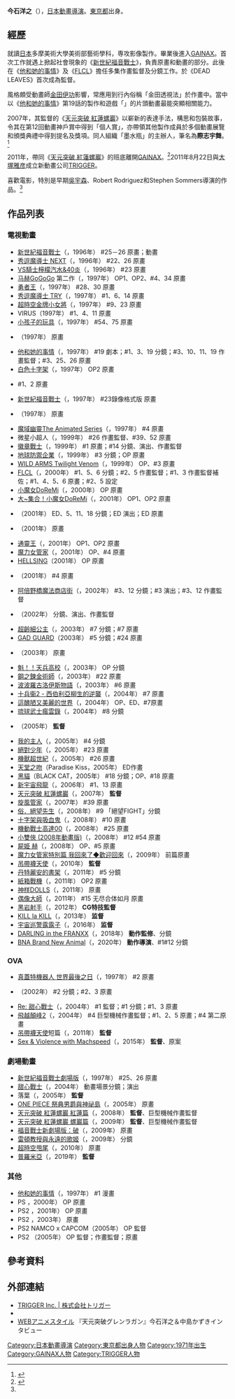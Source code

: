 {{blpsources|time=2019-09-14T12:37:51+00:00}}
{{noteTA|G1=Anime}}
{{Infobox person
| name             = 今石洋之
| native_name      = 今石 洋之
| native_name_lang = ja
| image            = Connichi2008 GAINAX Imaishi Hiroyki.JPG
| imagesize        = 
| caption          = 分享會上的今石洋之，攝於2008年9月
| birth_date       = {{Birth date and age|mf=yes|1971|10|4}}
| birth_place      = [[日本|日本]][[东京|东京]]
| death_date       =
| death_place      = 
| other_names      = 
| occupation       = 动画导演、动画师、角色设计师
| years_active     = 1995–今
}}
{{Japanese|japanese=今石 洋之|kana=いまいし ひろゆき|romaji=Imaishi Hiroyuki}}
'''今石洋之'''（{{bd|1971年|10月4日|catIdx=Imaishi Hiroyuki}}），[[日本動畫|日本動畫]][[導演|導演]]。[[東京都|東京都]]出身。

== 經歷 ==
就讀[[日本|日本]]多摩美術大學美術部藝術學科，専攻影像製作。畢業後進入[[GAINAX|GAINAX]]。首次工作就遇上掀起社會現象的《[[新世紀福音戰士|新世紀福音戰士]]》，負責原畫和動畫的部分。此後在《[[他和她的事情|他和她的事情]]》及《[[FLCL|FLCL]]》擔任多集作畫監督及分鏡工作。於《DEAD LEAVES》首次成為監督。

風格頗受動畫師[[金田伊功|金田伊功]]影響，常應用到行內俗稱「金田透視法」於作畫中。當中以《[[他和她的事情|他和她的事情]]》第19話的製作和遊戲「{{lang|ja|武蔵伝II}}」的片頭動畫最能突顯相關能力。

2007年，其監督的《[[天元突破_紅蓮螺巖|天元突破 紅蓮螺巖]]》以嶄新的表達手法，構思和包裝故事，令其在第12回動畫神戶賞中得到「個人賞」，亦帶領其他製作成員於多個動畫展覽和頒獎典禮中得到提名及獎項。同人組織「墨水瓶」的主辦人，筆名為'''際志宇舞'''。<ref name="ask">{{cite web |script-title=ja:『天元突破グレンラガン』今石洋之＆中島かずきインタビュー 第１回　ロボットアニメにはドリルが必要だ!! |url=http://www.style.fm/as/13_special/mini_070412a.shtml |website=www.style.fm |accessdate=2011-06-28 |archive-date=2017-04-12 |archive-url=https://web.archive.org/web/20170412023344/http://www.style.fm/as/13_special/mini_070412a.shtml |dead-url=no }}</ref>

2011年，帶同《[[天元突破_紅蓮螺巖|天元突破 紅蓮螺巖]]》的班底離開[[GAINAX|GAINAX]]。<ref>{{cite web |script-title=ja:GAINAXの主力スタッフが一気に退社、今石洋之が中心となり新会社設立の噂 : はちま起稿 |url=http://blog.esuteru.com/archives/3675036.html |website=blog.esuteru.com |accessdate=2011-06-28 |archive-date=2020-11-14 |archive-url=https://web.archive.org/web/20201114160427/http://blog.esuteru.com/archives/3675036.html |dead-url=no }}</ref>2011年8月22日與[[大塚雅彦|大塚雅彦]]成立新動畫公司[[TRIGGER|TRIGGER]]。

喜歡電影，特別是早期[[吳宇森|吳宇森]]、Robert Rodriguez和Stephen Sommers導演的作品。<ref name="ask" />

== 作品列表 ==
=== 電視動畫 ===
* [[新世紀福音戰士|新世紀福音戰士]]（{{lang|ja|新世紀エヴァンゲリオン}}，1996年）   #25－26 原畫；動畫
* [[秀逗魔導士_(動畫)|秀逗魔導士 NEXT]]（{{lang|ja|スレイヤーズ NEXT}}，1996年）   #22、26 原畫
* [[VS騎士檸檬汽水&40炎|VS騎士檸檬汽水&40炎]]（{{lang|ja|VS騎士ラムネ&40炎}}，1996年）  #23 原畫
* [[马赫GoGoGo|马赫GoGoGo]] 第二作（{{lang|ja|マッハGoGoGo（第2作）}}，1997年）  OP1、OP2、#4、34 原畫
* [[勇者王|勇者王]]（{{lang|ja|勇者王ガオガイガー}}，1997年）  #28、30 原畫
* [[秀逗魔導士_(動畫)|秀逗魔導士 TRY]]（{{lang|ja|スレイヤーズ スレイヤーズ TRY}}，1997年）  #1、6、14 原畫
* [[超時空金牌小女將|超時空金牌小女將]]（{{lang|ja|バトルアスリーテス 大運動会}}，1997年）  #9、23 原畫
* VIRUS（1997年）  #1、4、11 原畫
* [[小孩子的玩具|小孩子的玩具]]（{{lang|ja|こどものおもちゃ}}，1997年）  #54、75 原畫
* {{lang|ja|ルパン三世 ワルサーP38}}（1997年）  原畫
* [[他和她的事情|他和她的事情]]（{{lang|ja|彼氏彼女の事情}}，1997年）  #19 劇本；#1、3、19 分鏡；#3、10、11、19 作畫監督；#3、25、26 原畫
* [[白色十字架|白色十字架]]（{{lang|ja|ヴァイスクロイツ}}，1997年）  OP2 原畫
* {{lang|ja|ジェネレイターガウル}}   #1、2 原畫
* [[新世紀福音戰士|新世紀福音戰士]]（{{lang|ja|新世紀エヴァンゲリオン}}，1997年）  #23錄像格式版 原畫
* {{lang|ja|ルパン三世 炎の記憶〜TOKYO CRISIS〜}}（1997年）  原畫
* [[魔域幽靈|魔域幽靈The Animated Series]]（{{lang|ja|ヴァンパイアハンター The Animated Series}}，1997年）  #4 原畫
* 微星小超人（{{lang|ja|小さな巨人 ミクロマン}}，1999年）  #26 作畫監督、#39、52 原畫
* [[徽章戰士|徽章戰士]]（{{lang|ja|メダロット}}，1999年）  #1 原畫；#14 分鏡、演出、作畫監督
* [[地球防禦企業|地球防禦企業]]（{{lang|ja|地球防衛企業ダイ・ガード}}，1999年）  #3 分鏡；OP 原畫
* [[狂野歷險|WILD ARMS Twilight Venom]]（{{lang|ja|ワイルドアームズ 〜Twilight Venom}}，1999年）  OP、#3 原畫
* [[FLCL|FLCL]]（{{lang|ja|フリクリ}}，2000年）  #1、5、6 分鏡；#2、5 作畫監督；#1、3 作畫監督補佐；#1、4、5、6 原畫；#2、5 設定
* [[小魔女DoReMi|小魔女DoReMi]]（{{lang|ja|おジャ魔女どれみ}}，2000年）  OP 原畫
* [[小魔女DoReMi|大~集合！小魔女DoReMi]]（{{lang|ja|も〜っと! おジャ魔女どれみ}}，2001年）  OP1、OP2 原畫
* {{lang|ja|パラッパラッパー}}（2001年）  ED、5、11、18 分鏡；ED 演出；ED 原畫
* {{lang|ja|ルパン三世 アルカトラズコネクション}}（2001年）  原畫
* [[通靈王|通靈王]]（{{lang|ja|シャーマンキング}}，2001年）  OP1、OP2 原畫
* [[魔力女管家|魔力女管家]]（{{lang|ja|まほろまてぃっく}}，2001年）   OP、#4 原畫
* [[HELLSING|HELLSING]]（2001年）  OP 原畫
* {{lang|ja|砂漠の海賊!キャプテンクッパ}}（2001年）  #4 原畫
* [[阿倍野橋魔法商店街|阿倍野橋魔法商店街]]（{{lang|ja|アベノ橋魔法☆商店街}}，2002年）  #3、12 分鏡；#3 演出；#3、12 作畫監督
* {{lang|ja|アニメ店長}}（2002年）  分鏡、演出、作畫監督
* [[超齡細公主|超齡細公主]]（{{lang|ja|ぷちぷり*ユーシィ}}，2003年）  #7 分鏡；#7 原畫
* [[GAD_GUARD|GAD GUARD]]（2003年）  #5 分鏡；#24 原畫
* {{lang|ja|ルパン三世 お宝返却大作戦!!}}（2003年）  原畫
* [[魁！！天兵高校|魁！！天兵高校]]（{{lang|ja|魁!!クロマティ高校}}，2003年）  OP 分鏡
* [[鋼之鍊金術師|鋼之鍊金術師]]（{{lang|ja|鋼の錬金術師}}，2003年）  #22 原畫
* [[波波羅古洛伊斯物語|波波羅古洛伊斯物語]]（{{lang|ja|ポポロクロイス}}，2003年）   #6 原畫
* [[十兵衞|十兵衞2 - 西伯利亞柳生的逆襲]]（{{lang|ja|十兵衛ちゃん2 -シベリア柳生の逆襲-}}，2004年）   #7 原畫
* [[這醜陋又美麗的世界|這醜陋又美麗的世界]]（{{lang|ja|この醜くも美しい世界}}，2004年）   OP、ED、#7原畫
* [[琉球武士瘋雲錄|琉球武士瘋雲錄]]（{{lang|ja|サムライチャンプルー}}，2004年）   #8 分鏡
* {{lang|ja|OVAL×OVER}}（2005年）   '''監督'''
* [[我的主人|我的主人]]（{{lang|ja|これが私の御主人様}}，2005年）   #4 分鏡
* [[絕對少年|絕對少年]]（{{lang|ja|絶対少年}}，2005年）   #23 原畫
* [[機獸超世紀|機獸超世紀]]（{{lang|ja|ゾイドフューザーズ}}，2005年）   #26 原畫
* [[天堂之吻|天堂之吻]]（Paradise Kiss，2005年）   ED作畫
* [[黑貓_(漫畫)|黑貓]]（BLACK CAT，2005年）   #18 分鏡；OP、#18 原畫
* [[新宇宙飛龍|新宇宙飛龍]]（{{lang|ja|ガイキング LEGEND OF DAIKU-MARYU}}，2006年）   #1、13 原畫
* [[天元突破_紅蓮螺巖|天元突破 紅蓮螺巖]]（{{lang|ja|天元突破グレンラガン!}}，2007年）   '''監督'''
* [[旋風管家|旋風管家]]（{{lang|ja|ハヤテのごとく!}}，2007年）   #39 原畫
* [[絕望先生|俗．絕望先生]]（{{lang|ja|俗・さよなら絶望先生}}，2008年）   #9 「絕望FIGHT」分鏡
* [[十字架與吸血鬼|十字架與吸血鬼]]（{{lang|ja|ロザリオとバンパイア}}，2008年）   #10 原畫
* [[機動戰士高達00|機動戰士高達00]]（{{lang|ja|機動戦士ガンダム00}}，2008年）   #25 原畫
* [[小雙俠_(2008年動畫版)|小雙俠 (2008年動畫版)]]（{{lang|ja|ヤッターマン}}，2008年）   #12 #54 原畫
* [[屍姬|屍姫 赫]]（{{lang|ja|屍姫 赫}}，2008年）   OP、#5 原畫
* [[魔力女管家|魔力女管家特別篇 我回來了◆歡迎回來]]（{{lang|ja|まほろまてぃっく特別編 ただいま◆おかえり}}，2009年）   前篇原畫
* [[吊帶襪天使|吊帶襪天使]]（{{lang|ja|Panty & Stocking with Garterbelt}}，2010年）   '''監督'''
* [[丹特麗安的書架|丹特麗安的書架]]（{{lang|ja|ダンタリアンの書架}}，2011年）   #5 分鏡
* [[紙箱戰機|紙箱戰機]]（{{lang|ja|ダンボール戦機}}，2011年）   OP2 原畫
* [[神样DOLLS|神样DOLLS]]（{{lang|ja|神様ドォルズ}}，2011年）   原畫
* [[偶像大師|偶像大師]]（{{lang|ja|アイドルマスター}}，2011年）   #15 无尽合体如月 原畫
* [[黑岩射手|黑岩射手]]（{{lang|ja|ブラック★ロックシューター}}，2012年）   '''CG特技監督'''
* [[KILL_la_KILL|KILL la KILL]]（{{lang|ja|キルラキル}}，2013年） '''监督'''
* [[宇宙巡警露露子|宇宙巡警露露子]]（{{lang|ja|宇宙パトロールルル子}}，2016年） '''监督'''
* [[DARLING_in_the_FRANXX|DARLING in the FRANXX]]（{{lang|ja|ダーリン・イン・ザ・フランキス}}，2018年） '''動作監修'''、分鏡
* [[BNA_Brand_New_Animal|BNA Brand New Animal]]（{{lang|ja|BNA ビー・エヌ・エー}}，2020年） '''動作導演'''、#1#12 分鏡

=== OVA ===
* [[真蓋特機器人_世界最後之日|真蓋特機器人 世界最後之日]]（{{lang|ja|真ゲッターロボ 世界最後の日}}，1997年）   #2 原畫
* {{lang|ja|TRAVA First★Planet}}（2002年）   #2 分鏡；#2、3 原畫
* [[Re:_甜心戰士|Re: 甜心戰士]]（{{lang|ja|Re:キューティーハニー}}，2004年）   #1 監督；#1 分鏡；#1、3 原畫
* [[飛越顛峰2|飛越顛峰2]]（{{lang|ja|トップをねらえ!2}}，2004年）   #4 巨型機械作畫監督；#1、2、5 原畫；#4 第二原畫
* [[吊帶襪天使|吊帶襪天使]]短篇（{{lang|ja|Panty&Stocking in Sanitarybox}}，2011年）   '''監督'''
* [[日本动画人展览会|Sex & Violence with Machspeed]]（{{lang|ja|Sex&VIOLENCE with MACHSPEED}}，2015年）   '''監督'''、原案

=== 劇場動畫 ===
* [[新世紀福音戰士劇場版|新世紀福音戰士劇場版]]（{{lang|ja|新世紀エヴァンゲリオン劇場版}}，1997年）   #25、26 原畫
* [[甜心戰士_(電影)|甜心戰士]]（{{lang|ja|キューティーハニー}}，2004年）   動畫場景分鏡；演出
* 落葉（{{lang|ja|DEAD LEAVES}}，2005年）   '''監督'''
* [[ONE_PIECE_祭典男爵與神祕島|ONE PIECE 祭典男爵與神祕島]]（{{lang|ja|ONE PIECE THE MOVIE オマツリ男爵と秘密の島}}，2005年）   原畫
* [[天元突破_紅蓮螺巖|天元突破 紅蓮螺巖 紅蓮篇]]（{{lang|ja|劇場版 天元突破グレンラガン 紅蓮編}}，2008年）   '''監督'''、巨型機械作畫監督
* [[天元突破_紅蓮螺巖|天元突破 紅蓮螺巖 螺巖篇]]（{{lang|ja|劇場版 天元突破グレンラガン 螺巖編}}，2009年）   '''監督'''、巨型機械作畫監督
* [[福音戰士新劇場版：破|福音戰士新劇場版：破]]（{{lang|ja|ヱヴァンゲリヲン新劇場版:破}}，2009年）   原畫
* [[雷頓教授與永遠的歌姬|雷頓教授與永遠的歌姬]]（{{lang|ja|レイトン教授と永遠の歌姫}}，2009年）   分鏡
* [[超時空甩尾|超時空甩尾]]（{{lang|ja|REDLINE}}，2010年）   原畫
* [[普羅米亞|普羅米亞]]（{{lang|ja|PROMARE}}，2019年）   '''監督'''

=== 其他 ===
* [[他和她的事情|他和她的事情]]（{{lang|ja|彼氏彼女の事情}}，1997年）   #1 漫畫
* PS {{lang|ja|幻想水滸外伝Vol.1 ハルモニアの剣士}}，2000年）   OP 原畫
* PS2 {{lang|ja|ワイルドアームズ アドヴァンスドサード}}，2001年）   OP 原畫
* PS2 {{lang|ja|テイルズ オブ シンフォニア}}，2003年）   原畫
* PS2 NAMCO x CAPCOM（2005年）   OP 監督
* PS2 {{lang|ja|武蔵伝II ブレイドマスター}}（2005年）   OP 監督；作畫監督；原畫

== 參考資料 ==
{{Reflist}}

== 外部連結 ==
*[http://www.st-trigger.co.jp/ TRIGGER Inc. | 株式会社トリガー] {{Wayback|url=http://www.st-trigger.co.jp/ |date=20130402210138 }}
*{{Twitter|shiimai|今石洋之}}
*[http://www.style.fm/as/13_special/mini_070412a.shtml WEBアニメスタイル] {{Wayback|url=http://www.style.fm/as/13_special/mini_070412a.shtml |date=20170412023344 }} 『天元突破グレンラガン』今石洋之＆中島かずきインタビュー

{{今石洋之}}
{{Authority control}}
{{DEFAULTSORT:Imaishi Hiroyuki}}
[[Category:日本動畫導演|Category:日本動畫導演]]
[[Category:東京都出身人物|Category:東京都出身人物]]
[[Category:1971年出生|Category:1971年出生]]
[[Category:GAINAX人物|Category:GAINAX人物]]
[[Category:TRIGGER人物|Category:TRIGGER人物]]